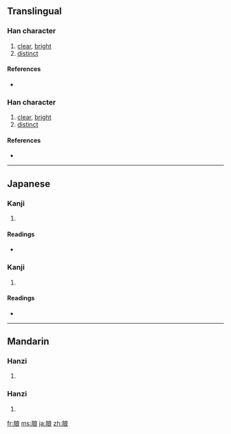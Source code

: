 {{also|朗}}
{{also|朗}}
==Translingual==

===Han character===
{{Han char|rn=74|rad=月|as=07|sn=11|four=|canj=月戈日女 (BIAV)}}

# [[clear]], [[bright]]
# [[distinct]]

====References====
* {{Han ref|kx=0505.220|dkj=14363|dj=0884.180|hdz=32082.030|uh=6716|ud=26390}}

===Han character===
{{Han char|rn=74|rad=月|as=07|sn=11|four=|canj=月戈日女 (BIAV)}}

# [[clear]], [[bright]]
# [[distinct]]

====References====
* {{Han ref|kx=0505.220|dkj=14363|dj=0884.180|hdz=32082.030|uh=6716|ud=26390}}

----

==Japanese==

===Kanji===
{{ja-kanji|grade=|rs=月07}}

# {{defn|Japanese|sort=月07}}

====Readings====
* {{ja-readings|on=[[ろう]] (rō)|kun=[[ほがらか]] (hogaraka)}}

===Kanji===
{{ja-kanji|grade=|rs=月07}}

# {{defn|Japanese|sort=月07}}

====Readings====
* {{ja-readings|on=[[ろう]] (rō)|kun=[[ほがらか]] (hogaraka)}}

----

==Mandarin==

===Hanzi===
{{cmn-hanzi|pin=[[lǎng]] ([[lang3]])|wg=lang<sup>3</sup>}}

# {{defn|Mandarin|sort=月07}}

===Hanzi===
{{cmn-hanzi|pin=[[lǎng]] ([[lang3]])|wg=lang<sup>3</sup>}}

# {{defn|Mandarin|sort=月07}}

[[fr:朖]]
[[ms:朖]]
[[ja:朖]]
[[zh:朖]]